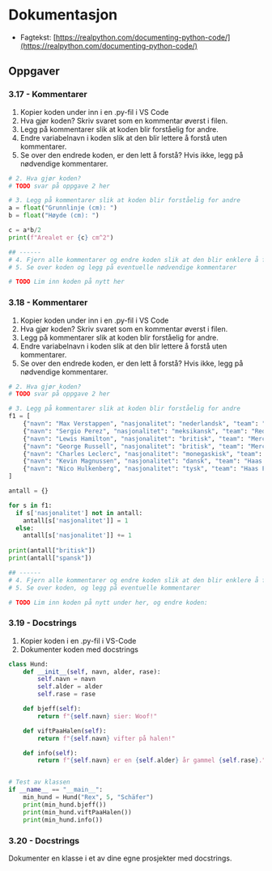 # Dokumentasjon

- Fagtekst: [https://realpython.com/documenting-python-code/](https://realpython.com/documenting-python-code/)

## Oppgaver

### 3.17 - Kommentarer

1. Kopier koden under inn i en .py-fil i VS Code
2. Hva gjør koden? Skriv svaret som en kommentar øverst i filen.
3. Legg på kommentarer slik at koden blir forståelig for andre.
4. Endre variabelnavn i koden slik at den blir lettere å forstå uten kommentarer.
5. Se over den endrede koden, er den lett å forstå? Hvis ikke, legg på nødvendige kommentarer.

```python
# 2. Hva gjør koden?
# TODO svar på oppgave 2 her

# 3. Legg på kommentarer slik at koden blir forståelig for andre
a = float("Grunnlinje (cm): ")
b = float("Høyde (cm): ")

c = a*b/2
print(f"Arealet er {c} cm^2")

## ------
# 4. Fjern alle kommentarer og endre koden slik at den blir enklere å forstå
# 5. Se over koden og legg på eventuelle nødvendige kommentarer

# TODO Lim inn koden på nytt her
```

### 3.18 - Kommentarer

1. Kopier koden under inn i en .py-fil i VS Code
2. Hva gjør koden? Skriv svaret som en kommentar øverst i filen.
3. Legg på kommentarer slik at koden blir forståelig for andre.
4. Endre variabelnavn i koden slik at den blir lettere å forstå uten kommentarer.
5. Se over den endrede koden, er den lett å forstå? Hvis ikke, legg på nødvendige kommentarer.

```python showLineNumbers copy
# 2. Hva gjør koden?
# TODO svar på oppgave 2 her

# 3. Legg på kommentarer slik at koden blir forståelig for andre
f1 = [
    {"navn": "Max Verstappen", "nasjonalitet": "nederlandsk", "team": "Red Bull Racing", "bilnummer": 1},
    {"navn": "Sergio Perez", "nasjonalitet": "meksikansk", "team": "Red Bull Racing", "bilnummer": 11},
    {"navn": "Lewis Hamilton", "nasjonalitet": "britisk", "team": "Mercedes", "bilnummer": 44},
    {"navn": "George Russell", "nasjonalitet": "britisk", "team": "Mercedes", "bilnummer": 63},
    {"navn": "Charles Leclerc", "nasjonalitet": "monegaskisk", "team": "Ferrari", "bilnummer": 16},
    {"navn": "Kevin Magnussen", "nasjonalitet": "dansk", "team": "Haas F1 Team", "bilnummer": 20},
    {"navn": "Nico Hulkenberg", "nasjonalitet": "tysk", "team": "Haas F1 Team", "bilnummer": 27}
]

antall = {}

for s in f1:         
  if s['nasjonalitet'] not in antall:
    antall[s['nasjonalitet']] = 1
  else:
    antall[s['nasjonalitet']] += 1
 
print(antall["britisk"])
print(antall["spansk"])

## ------
# 4. Fjern alle kommentarer og endre koden slik at den blir enklere å forstå
# 5. Se over koden, og legg på eventuelle kommentarer

# TODO Lim inn koden på nytt under her, og endre koden:

```

### 3.19 - Docstrings

1. Kopier koden i en .py-fil i VS-Code
2. Dokumenter koden med docstrings

```python
class Hund:
    def __init__(self, navn, alder, rase):
        self.navn = navn
        self.alder = alder
        self.rase = rase

    def bjeff(self):
        return f"{self.navn} sier: Woof!"

    def viftPaaHalen(self):
        return f"{self.navn} vifter på halen!"

    def info(self):
        return f"{self.navn} er en {self.alder} år gammel {self.rase}."


# Test av klassen
if __name__ == "__main__":
    min_hund = Hund("Rex", 5, "Schäfer")
    print(min_hund.bjeff())
    print(min_hund.viftPaaHalen())
    print(min_hund.info())

```

### 3.20 - Docstrings

Dokumenter en klasse i et av dine egne prosjekter med docstrings.
